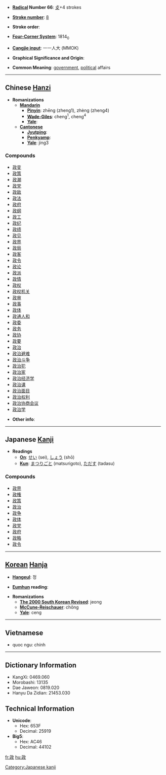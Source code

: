 * '''[[Wiktionary:Chinese radical index| Radical]] Number 66''': [[Wiktionary:Chinese radical index 攴|攴]]+4 strokes

* '''[[Wiktionary:Chinese total strokes index|Stroke number]]''': [[Wiktionary:Chinese total strokes index 8|8]]

* '''Stroke order''': 

* '''[[Wiktionary:Chinese four corner index|Four-Corner System]]''': 1814<sub>0</sub>

* '''[[Wiktionary:Chinese Cangjie index|Cangjie input]]''': 一一人大 (MMOK)

* '''Graphical Significance and Origin''': 

* '''Common Meaning''': [[government]], [[political]] affairs

----

== Chinese [[Hanzi]] ==

* '''Romanizations'''
** '''[[Mandarin]]'''
*** '''[[Pinyin]]''': zhēng (zheng1), zhèng (zheng4)
*** '''[[Wade-Giles]]''': cheng<sup>1</sup>, cheng<sup>4</sup>
*** '''[[Yale]]''': 
** '''[[Cantonese]]'''
*** '''[[Jyutping]]''':
*** '''[[Penkyamp]]''': 
*** '''[[Yale]]''': jing3

===Compounds===
*[[政变]]
*[[政策]]
*[[政潮]]
*[[政党]]
*[[政敌]]
*[[政法]]
*[[政府]]
*[[政纲]]
*[[政工]]
*[[政纪]]
*[[政绩]]
*[[政见]]
*[[政界]]
*[[政局]]
*[[政客]]
*[[政令]]
*[[政论]]
*[[政派]]
*[[政情]]
*[[政权]]
*[[政权机关]]
*[[政审]]
*[[政事]]
*[[政体]]
*[[政通人和]]
*[[政委]]
*[[政务]]
*[[政协]]
*[[政要]]
*[[政治]]
*[[政治避难]]
*[[政治斗争]]
*[[政治犯]]
*[[政治家]]
*[[政治经济学]]
*[[政治课]]
*[[政治面目]]
*[[政治权利]]
*[[政治协商会议]]
*[[政治学]]

* '''Other info''': 

----

== Japanese [[Kanji]] ==

* '''Readings'''
** '''[[On]]''': [[せい]] (sei), [[しょう]] (shō)
** '''[[Kun]]''': [[まつりごと]] (matsurigoto), [[ただす]] (tadasu)

===Compounds===
*[[政界]]
*[[政権]]
*[[政策]]
*[[政治]]
*[[政争]]
*[[政体]]
*[[政党]]
*[[政府]]
*[[政略]]
*[[政令]]

[[Category:Japanese kanji]]
----

== [[Korean]] [[Hanja]] ==

* '''[[Hangeul]]''': 정

* '''[[Eumhun]] reading''': 

* '''Romanizations'''
** '''[[The 2000 South Korean Revised Romanization|The 2000 South Korean Revised]]''': jeong
** '''[[McCune-Reischauer]]''': chŏng
** '''[[Yale]]''': ceng

----

==Vietnamese==

*quoc ngu: chính

----

== Dictionary Information ==

* KangXi: 0469.060
* Morobashi: 13135
* Dae Jaweon: 0819.020
* Hanyu Da Zidian: 21453.030

== Technical Information ==

* '''Unicode''':
** Hex: 653F
** Decimal: 25919
* '''Big5''':
** Hex: AC46
** Decimal: 44102

[[fr:政]]
[[hu:政]]